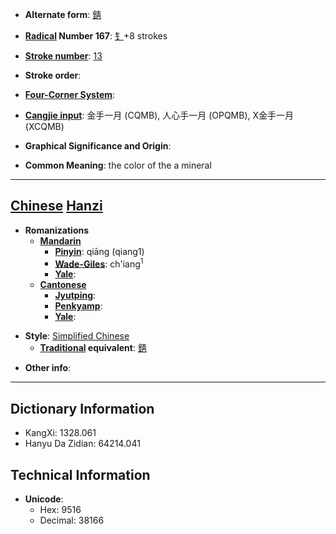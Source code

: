 * '''Alternate form''': [[錆]]

* '''[[Wiktionary:Chinese radical index| Radical]] Number 167''': [[Wiktionary:Chinese radical index 钅|钅]]+8 strokes

* '''[[Wiktionary:Chinese total strokes index|Stroke number]]''': [[Wiktionary:Chinese total strokes index 13|13]]

* '''Stroke order''': 

* '''[[Wiktionary:Chinese four corner index|Four-Corner System]]''': 

* '''[[Wiktionary:Chinese Cangjie index|Cangjie input]]''': 金手一月 (CQMB), 人心手一月 (OPQMB), X金手一月 (XCQMB)

* '''Graphical Significance and Origin''': 

* '''Common Meaning''': the color of the a mineral

----

== [[Chinese]] [[Hanzi]] ==

* '''Romanizations'''
** '''[[Mandarin]]'''
*** '''[[Pinyin]]''': qiāng (qiang1)
*** '''[[Wade-Giles]]''': ch'iang<sup>1</sup>
*** '''[[Yale]]''': 
** '''[[Cantonese]]'''
*** '''[[Jyutping]]''':
*** '''[[Penkyamp]]''': 
*** '''[[Yale]]''': 

* '''Style''': [[Simplified Chinese]] 
** '''[[Traditional Chinese|Traditional]] equivalent''': [[錆]]

* '''Other info''': 

----

== Dictionary Information ==

* KangXi: 1328.061
* Hanyu Da Zidian: 64214.041

== Technical Information ==

* '''Unicode''':
** Hex: 9516
** Decimal: 38166